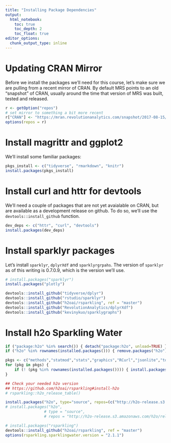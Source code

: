 ```yaml
---
title: "Installing Package Dependencies"
output: 
  html_notebook:
    toc: true
    toc_depth: 2
    toc_float: true
editor_options: 
  chunk_output_type: inline
---
```



# Updating CRAN Mirror

Before we install the packages we'll need for this course, let's make sure we are pulling from a recent mirror of CRAN. By default MRS points to an old "snapshot" of CRAN, usually around the time that version of MRS was built, tested and released.

```r

r <- getOption("repos")
# set mirror to something a bit more recent
r["CRAN"] <- "https://mran.revolutionanalytics.com/snapshot/2017-08-15/"
options(repos = r)


```


# Install magrittr and ggplot2 

We'll install some familiar packages:

```r

pkgs_install <- c("tidyverse", "rmarkdown", "knitr")
install.packages(pkgs_install)

```


# Install curl and httr for devtools

We'll need a couple of packages that are not yet avaialable on CRAN, but are available as a development release on github. To do so, we'll use the `devtools::install_github` function.

```r

dev_deps <- c("httr", "curl", "devtools")
install.packages(dev_deps)

```

# Install sparklyr packages 

Let's install `sparklyr`, `dplyrXdf` and `sparklyrgrpahs`. The version of `sparklyr` as of this writing is 0.7.0.9, which is the version we'll use.

```r


# install.packages("sparklyr")
install.packages("plotly")

devtools::install_github("tidyverse/dplyr")
devtools::install_github("rstudio/sparklyr")
devtools::install_github("h2oai/rsparkling", ref = "master")
devtools::install_github("RevolutionAnalytics/dplyrXdf")
devtools::install_github("kevinykuo/sparklygraphs")

```

# Install h2o Sparkling Water


```r
if ("package:h2o" %in% search()) { detach("package:h2o", unload=TRUE) }
if ("h2o" %in% rownames(installed.packages())) { remove.packages("h2o") }

pkgs <- c("methods","statmod","stats","graphics","RCurl","jsonlite","tools","utils")
for (pkg in pkgs) {
    if (! (pkg %in% rownames(installed.packages()))) { install.packages(pkg) }
}

## Check your needed h2o version
## https://github.com/h2oai/rsparkling#install-h2o
# rsparkling::h2o_release_table()

install.packages("h2o", type="source", repos=(c("http://h2o-release.s3.amazonaws.com/h2o/rel-ueno/2/R")))
# install.packages("h2o", 
                 # type = "source", 
                 # repos = "http://h2o-release.s3.amazonaws.com/h2o/rel-vajda/4/R")

# install.packages("rsparkling")
devtools::install_github("h2oai/rsparkling", ref = "master")
options(rsparkling.sparklingwater.version = "2.1.1")
```

